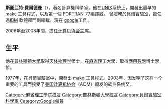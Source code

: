 {{BLP unsourced|time=2011-12-08T17:28:31+00:00}}
'''斯圖亞特·費爾德曼'''（{{lang-en|Stuart Feldman}}{{bd||||}}），著名計算機科學家。他在[[UNIX|UNIX]]系統上，開發出最早的 [[make|make]] 工具程式，以及第一個 [[Fortran|FORTRAN 77]]編譯器。 曾服務於[[貝爾實驗室|貝爾實驗室]]，擔任過[[IBM|IBM]] 軟體部門副總裁，現在 [[google|google]]工作。

2006年至2008年間，擔任[[计算机协会|计算机协会]]主席。
==生平==
他在[[普林斯頓大學|普林斯頓大學]]取得[[天体物理学|天体物理学]]學士，在[[麻省理工|麻省理工]]大學，取得[[應用數學|應用數學]]博士學位。

1977年，在貝爾實驗室中，開發出 [[make|make]] 工具程式。2003年，因发明了这样一个重要的工具而接受了[[美国计算机协会|美国计算机协会]]（ACM）颁发的软件系统奖。
{{Authority control}}
{{DEFAULTSORT:Feldman, Stuart}}
[[Category:麻省理工學院校友|Category:麻省理工學院校友]]
[[Category:普林斯頓大學校友|Category:普林斯頓大學校友]]
[[Category:貝爾實驗室科學家|Category:貝爾實驗室科學家]]
[[Category:Google僱員|Category:Google僱員]]